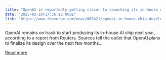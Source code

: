 ```yaml
---
title: "OpenAI is reportedly getting closer to launching its in-house chip"
date: "2025-02-10T17:36:18.000Z"
link: "https://www.theverge.com/news/609421/openai-in-house-chip-development"
---
```


OpenAI remains on track to start producing its in-house AI chip next year, according to a report from Reuters. Sources tell the outlet that OpenAI plans to finalize its design over the next few months...

[Read more](https://www.theverge.com/news/609421/openai-in-house-chip-development)
